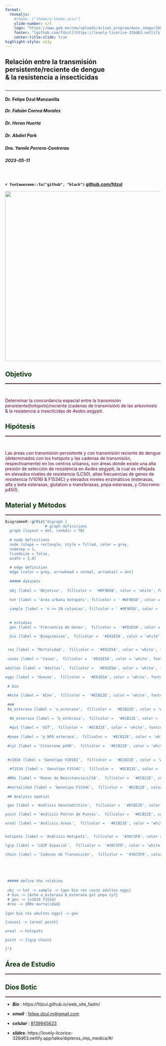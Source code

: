 ```yaml
---
format: 
  revealjs:
    #theme: ["theme/q-theme.scss"]
    slide-number: c/t
    logo: "https://www.gob.mx/cms/uploads/action_program/main_image/26942/post_post_portadavectores.gif"
    footer: "[github.com/fdzul](https://lovely-licorice-326d63.netlify.app/talks/dipteros_imp_medica)"
    center-title-slide: true
highlight-style: a11y
---
```


<h2>Relación entre la transmisión persistente/reciente de dengue<br>& la resistencia a insecticidas</h2>

<h2>

</h2>

<hr>

<h4>Dr. Felipe Dzul Manzanilla</h4>

<h5>Dr. Fabián Correa Morales</h5>

<h5>Dr. Heron Huerta</h5>

<h5>Dr. Abdiel Park</h5>

<h5>Dra. Yamile Perrera-Contreras</h5>

<h3>

</h3>

<h5>2023-05-11</h5>

<br>

<h4>

`r fontawesome::fa("github", "black")` [github.com/fdzul](https://fdzul.github.io/web_site_fadm/)

![](){.absolute top="250" left="600" width="550"}

## [Objetivo]{style="color:#003300;align-items: center"}

<hr style="height:2px;border-width:0;color:#330019;background-color:#330019">

<br>

<p style="color:#660033;">

Determinar la concordancia espacial entre la transmisión persistente(hotspots)/reciente (cadenas de transmisión) de las arbovirosis & la resistencia a insecticidas de *Aedes aegypti*.</p>

## [Hipótesis]{style="color:#003300;align-items: center"}

<hr style="height:2px;border-width:0;color:#330019;background-color:#330019">

<br>

<p style="color:#660033;">


Las áreas con transmisión persistente y con transmisión reciente de dengue (determinados con los hotspots y las cadenas de transmisión, respectivamente) en los centros urbanos, son áreas donde existe una alta presión de selección de resistencia en *Aedes aegypti*, la cual es reflejada en elevados niveles de resistencia (LC50), altas frecuencias de genes de resistencia (V1016I & F1534C) y elevados niveles enzimáticos (esterasas, alfa y beta esterasas, glutation s-transferasas, pnpa esterasas, y Citocromo p450).
</p>

## [Material y Métodos]{style="color:#003300;align-items: center"}
<hr style="height:2px;border-width:0;color:#330019;background-color:#330019">

```r
DiagrammeR::grViz("digraph {
                  # graph definitions
  graph [layout = dot, rankdir = TB]
  
  # node definitions
  node [shape = rectangle, style = filled, color = grey, 
  nodesep = 1, 
  fixedsize = false, 
  width = 2.8] 
  
  # edge definition
  edge [color = grey, arrowhead = normal, arrowtail = dot]
  
  ##### datasets
  
  obj [label = 'Objetivo',  fillcolor =  '#0F9D58', color = 'white', fontcolor = 'white', fontsize = 20]
  
  hot [label = 'Área urbana hotspots', fillcolor = ' #0F9D58', color = 'white', fontcolor = 'white', fontsize = 20]
  
  sample [label = 'n >= 20 colonias', fillcolor = ' #0F9D58', color = 'white', fontcolor = 'white', fontsize = 20]
  
  
  # estudios
  gen [label = 'Frecuencia de Genes',  fillcolor =  '#E01E5A', color = 'white', fontcolor = 'white',fontsize = 20]

  bio [label = 'Bioquímicas',  fillcolor =  '#E01E5A', color = 'white', fontcolor = 'white', fontsize = 20]
 

 res [label = 'Mortalidad',  fillcolor =  '#E01E5A', color = 'white', fontcolor = 'white', fontsize = 20]
 
 casos [label = 'Casos',  fillcolor =  '#E01E5A', color = 'white', fontcolor = 'white', fontsize = 20]
 
adultos [label = 'Adultos',  fillcolor =  '#E01E5A', color = 'white', fontcolor = 'white', fontsize = 20]

eggs [label = 'Huevos',  fillcolor =  '#E01E5A', color = 'white', fontcolor = 'white', fontsize = 20]
 
 # bio
 
 #Ache [label = 'AChe',  fillcolor =  '#ECB22E', color = 'white', fontcolor = 'black', fontsize = 20]
 
 ###
 #a_esterasa [label = 'a_esterasa',  fillcolor =  '#ECB22E', color = 'white', fontcolor = 'black', fontsize = 20]
 
  #b_esterasa [label = 'b_esterasa',  fillcolor =  '#ECB22E', color = 'white', fontcolor = 'black', fontsize = 20]
 
  #gst [label = 'GST',  fillcolor =  '#ECB22E', color = 'white', fontcolor = 'black', fontsize = 20]
 
 #pnpa [label = 'p_NPA esterasa',  fillcolor =  '#ECB22E', color = 'white', fontcolor = 'black', fontsize = 20]
 
 #cyt [label = 'Citocromo p450',  fillcolor =  '#ECB22E', color = 'white', fontcolor = 'black', fontsize = 20]
 
 
 #v1016 [label = 'Genotipo V1016I',  fillcolor =  '#ECB22E', color = 'white', fontcolor = 'black', fontsize = 20]
 
  #f1534 [label = 'Genotipo F1534C',  fillcolor =  '#ECB22E', color = 'white', fontcolor = 'black', fontsize = 20]
 
 #RRs [label = 'Razon de Resistencia/LC50',  fillcolor =  '#ECB22E', color = 'white', fontcolor = 'black', fontsize = 20]
 
 #mortalidad [label = 'Genotipo F1534C',  fillcolor =  '#ECB22E', color = 'white', fontcolor = 'black', fontsize = 20]
 
 ## Analysis spatial

 geo [label = 'Análisis Geostadístico',  fillcolor =  '#ECB22E', color = 'white', fontcolor = 'black', fontsize = 20]

point [label = 'Análisis Patron de Puntos',  fillcolor =  '#ECB22E', color = 'white', fontcolor = 'black', fontsize = 20]

areal [label = 'Análisis áreas',  fillcolor =  '#ECB22E', color = 'white', fontcolor = 'black', fontsize = 20]


hotspots [label = 'Análisis Hotspots',  fillcolor =  '#36C5F0', color = 'white', fontcolor = 'black', fontsize = 20]

lgcp [label = 'LGCP Espacial',  fillcolor =  '#36C5F0', color = 'white', fontcolor = 'black', fontsize = 20]

chain [label = 'Cadenas de Transmisión',  fillcolor =  '#36C5F0', color = 'white', fontcolor = 'black', fontsize = 20]



 
 
 ##### define the relation
 
 obj -> hot -> sample -> {gen bio res casos adultos eggs}
 # bio -> {Ache a_esterasa b_esterasa gst pnpa cyt}
 # gen -> {v1016 f1534}
 #res -> {RRs mortalidad}
 
{gen bio res adultos eggs} -> geo

{casos} -> {areal point}

areal -> hotspots

point -> {lgcp chain}

}")
```

## [Área de Estudio]{style="color:#003300;align-items: center"}
<hr style="height:2px;border-width:0;color:#330019;background-color:#330019">


## [Dios Botic]{style="color:#003300;"}
<hr style="height:2px;border-width:0;color:#330019;background-color:#330019">



-   ***Bio*** : https://fdzul.github.io/web_site_fadm/

-   ***email*** : [felipe.dzul.m\@gmail.com]()

-   ***celular*** : [8139945623]()

-   ***slides***: https://lovely-licorice-326d63.netlify.app/talks/dipteros_imp_medica/#/
